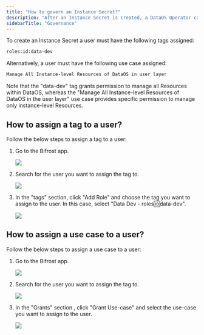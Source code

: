```yaml
---
title: "How to govern an Instance Secret?"
description: "After an Instance Secret is created, a DataOS Operator can control and manage access to it."
sidebarTitle: "Governance"
---
```


To create an Instance Secret a user must have the following tags assigned:

```bash
roles:id:data-dev                             
```

Alternatively,  a user must have the following use case assigned:

```bash
Manage All Instance-level Resources of DataOS in user layer
```

<Warning>
  Note that the "data-dev" tag grants permission to manage all Resources within DataOS, whereas the "Manage All Instance-level Resources of DataOS in the user layer" use case provides specific permission to manage only instance-level Resources.
</Warning>

## How to assign a tag to a user?

Follow the below steps to assign a tag to a user:

1. Go to the Bifrost app.

   ![](/resources/instance_secret/images/bifrost_homepage.png)

2. Search for the user you want to assign the tag to.

   ![](/resources/instance_secret/images/user_search.png)

3. In the "tags" section, click "Add Role" and choose the tag you want to assign to the user. In this case, select "Data Dev - roles:id:data-dev".

   ![](/resources/instance_secret/images/tag.png)

## How to assign a use case to a user?

Follow the below steps to assign a use case to a user:

1. Go to the Bifrost app.

   ![](/resources/instance_secret/images/bifrost_homepage.png)

2. Search for the user you want to assign the tag to. 

   ![](/resources/instance_secret/images/user_search.png)

3. In the "Grants" section ,  click "Grant Use-case" and select the use-case you want to assign to the user.

   ![](/resources/instance_secret/images/user_grant.png)